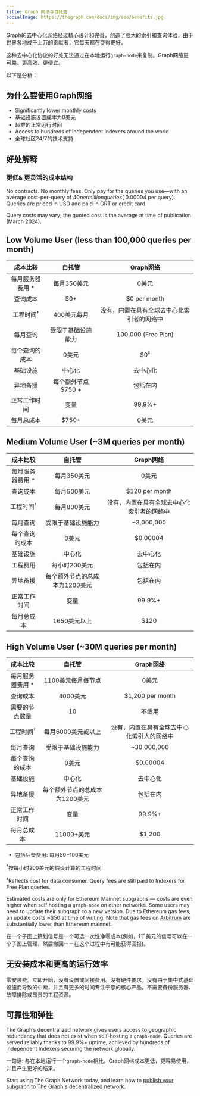 ```yaml
---
title: Graph 网络与自托管
socialImage: https://thegraph.com/docs/img/seo/benefits.jpg
---
```


Graph的去中心化网络经过精心设计和完善，创造了强大的索引和查询体验，由于世界各地成千上万的贡献者，它每天都在变得更好。

这种去中心化协议的好处无法通过在本地运行`graph-node`来复制。Graph网络更可靠、更高效、更便宜。

以下是分析：

## 为什么要使用Graph网络

- Significantly lower monthly costs
- 基础设施设置成本为0美元
- 超群的正常运行时间
- Access to hundreds of independent Indexers around the world
- 全球社区24/7的技术支持

## 好处解释

### 更低& 更灵活的成本结构

No contracts. No monthly fees. Only pay for the queries you use—with an average cost-per-query of $40 per million queries (~$0.00004 per query). Queries are priced in USD and paid in GRT or credit card.

Query costs may vary; the quoted cost is the average at time of publication (March 2024).

## Low Volume User (less than 100,000 queries per month)

|       成本比较       |                 自托管                  |                 Graph网络                  |
| :------------------: | :-------------------------------------: | :----------------------------------------: |
|  每月服务器费用 \*   |               每月350美元               |                   0美元                    |
|       查询成本       |                   $0+                   |                $0 per month                |
| 工程时间<sup>†</sup> |               400美元每月               | 没有，内置在具有全球去中心化索引者的网络中 |
|       每月查询       |           受限于基础设施能力            |            100,000 (Free Plan)             |
|    每个查询的成本    |                  0美元                  |               $0<sup>‡</sup>               |
|       基础设施       |                 中心化                  |                  去中心化                  |
|       异地备援       |           每个额外节点 $750 +           |                  包括在内                  |
|     正常工作时间     |                  变量                   |                   99.9%+                   |
|      每月总成本      | <span className="highlight-row" />$750+ |                   0美元                    |

## Medium Volume User (~3M queries per month)

|       成本比较       |                     自托管                      |                 Graph网络                  |
| :------------------: | :---------------------------------------------: | :----------------------------------------: |
|  每月服务器费用 \*   |                   每月350美元                   |                   0美元                    |
|       查询成本       |                   每月500美元                   |               $120 per month               |
| 工程时间<sup>†</sup> |                   每月800美元                   | 没有，内置在具有全球去中心化索引者的网络中 |
|       每月查询       |               受限于基础设施能力                |                 ~3,000,000                 |
|    每个查询的成本    |                      0美元                      |                  $0.00004                  |
|       基础设施       |                     中心化                      |                  去中心化                  |
|       工程费用       |                  每小时200美元                  |                  包括在内                  |
|       异地备援       |         每个额外节点的总成本为1200美元          |                  包括在内                  |
|     正常工作时间     |                      变量                       |                   99.9%+                   |
|      每月总成本      | <span className="highlight-row" /> 1650美元以上 |                    $120                    |

## High Volume User (~30M queries per month)

|       成本比较       |                    自托管                     |                 Graph网络                  |
| :------------------: | :-------------------------------------------: | :----------------------------------------: |
|  每月服务器费用 \*   |              1100美元每月每节点               |                   0美元                    |
|       查询成本       |                   4000美元                    |              $1,200 per month              |
|    需要的节点数量    |                      10                       |                   不适用                   |
| 工程时间<sup>†</sup> |              每月6000美元或以上               | 没有，内置在具有全球去中心化索引人的网络中 |
|       每月查询       |              受限于基础设施能力               |                ~30,000,000                 |
|    每个查询的成本    |                     0美元                     |                  $0.00004                  |
|       基础设施       |                    中心化                     |                  去中心化                  |
|       异地备援       |        每个额外节点的总成本为1200美元         |                  包括在内                  |
|     正常工作时间     |                     变量                      |                   99.9%+                   |
|      每月总成本      | <span className="highlight-row" /> 11000+美元 |                   $1,200                   |

- 包括后备费用: 每月$50-$100美元

<sup>†</sup>按每小时200美元的假设计算的工程时间

<sup>‡</sup>Reflects cost for data consumer. Query fees are still paid to Indexers for Free Plan queries.

Estimated costs are only for Ethereum Mainnet subgraphs — costs are even higher when self hosting a `graph-node` on other networks. Some users may need to update their subgraph to a new version. Due to Ethereum gas fees, an update costs ~$50 at time of writing. Note that gas fees on [Arbitrum](/archived/arbitrum/arbitrum-faq/) are substantially lower than Ethereum mainnet.

在一个子图上策划信号是一个可选一次性净零成本(例如，1千美元的信号可以在一个子图上管理，然后撤回ーー在这个过程中有可能获得回报)。

## 无安装成本和更高的运行效率

零安装费。立即开始，没有设置或间接费用。没有硬件要求。没有由于集中式基础设施而导致的中断，并且有更多的时间专注于您的核心产品。不需要备份服务器、故障排除或昂贵的工程资源。

## 可靠性和弹性

The Graph’s decentralized network gives users access to geographic redundancy that does not exist when self-hosting a `graph-node`. Queries are served reliably thanks to 99.9%+ uptime, achieved by hundreds of independent Indexers securing the network globally.

一句话: 与在本地运行一个`graph-node`相比，Graph网络成本更低，更容易使用，并且产生更好的结果。

Start using The Graph Network today, and learn how to [publish your subgraph to The Graph's decentralized network](/subgraphs/quick-start/).
